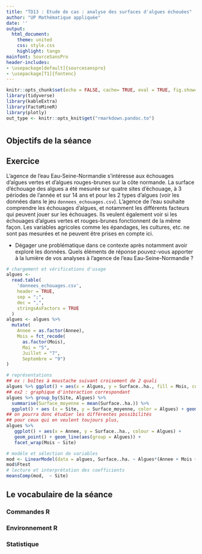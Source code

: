 ```yaml
---
title: "TD13 : Etude de cas : analyse des surfaces d'algues échouées"
author: "UP Mathématique appliquée"
date: ''
output:
  html_document:
    theme: united
    css: style.css
    highlight: tango
mainfont: SourceSansPro
header-includes:
- \usepackage[default]{sourcesanspro}
- \usepackage[T1]{fontenc}
---
```



```r
knitr::opts_chunk$set(echo = FALSE, cache= TRUE, eval = TRUE, fig.show='hide', message = FALSE, warning = FALSE, results = 'hide' )
library(tidyverse)
library(kableExtra)
library(FactoMineR)
library(plotly)
out_type <- knitr::opts_knit$get("rmarkdown.pandoc.to")
```


# {.tabset .tabset-fade .tabset-pills}

##  Objectifs de la séance  

## Exercice 


L'agence de l'eau Eau-Seine-Normandie s'intéresse aux échouages d'algues vertes et d'algues rouges-brunes sur la côte normande. La surface d'échouage des algues a été mesurée sur quatre sites d'échouage, à 3 périodes de l'année et sur 14 ans et pour les 2 types d'algues (voir les données dans le jeu `donnees_echouages.csv`).
L'agence de l'eau souhaite comprendre les échouages d'algues, et notamment les différents facteurs qui peuvent jouer sur les échouages. Ils veulent également voir si les échouages d'algues vertes et rouges-brunes fonctionnent de la même façon. Les variables agricoles comme les épandages, les cultures, etc. ne sont pas mesurées et ne peuvent être prises en compte ici.

* Dégager une problématique dans ce contexte après notamment avoir exploré les données. Quels éléments de réponse pouvez-vous apporter à la lumière de vos analyses à l'agence de l'eau Eau-Seine-Normandie ?

```r
# chargement et vérifications d'usage
algues <-
  read.table(
    'donnees_echouages.csv',
    header = TRUE,
    sep = ";",
    dec = ",",
    stringsAsFactors = TRUE
  )
algues <- algues %>% 
  mutate(
    Annee = as.factor(Annee),
    Mois = fct_recode(
      as.factor(Mois),
      Mai = "5",
      Juillet = "7",
      Septembre = "9")
)

# représentations 
## ex : boîtes à moustache suivant croisement de 2 quali
algues %>% ggplot() + aes(x = Algues, y = Surface..ha., fill = Mois, color = Mois) + geom_boxplot(alpha = .3)
## ex2 : graphique d'interaction correspondant
algues %>% group_by(Site, Algues) %>% 
  summarise(Surface_moyenne = mean(Surface..ha.)) %>% 
  ggplot() + aes (x = Site, y = Surface_moyenne, color = Algues) + geom_point() + geom_line(aes(group = Algues))
## on pourra donc étudier les différentes possibilités 
## pour ceux qui en veulent toujours plus,
algues %>% 
   ggplot() + aes(x = Annee, y = Surface..ha., colour = Algues) +
   geom_point() + geom_line(aes(group = Algues)) +
   facet_wrap(Mois ~ Site)

# modèle et sélection de variables
mod <- LinearModel(data = algues, Surface..ha. ~ Algues*(Annee + Mois + Site))
mod$Ftest
# lecture et interprétation des coefficients
meansComp(mod,  ~ Site)
```




## Le vocabulaire de la séance

### Commandes R

### Environnement R


### Statistique 
